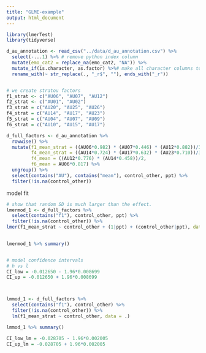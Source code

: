 ```yaml
---
title: "GLME-example"
output: html_document
---
```


```r
library(lmerTest)
library(tidyverse)
```

```r
d_au_annotation <- read_csv("../data/d_au_annotation.csv") %>%
  select(-...1) %>% # remove python index column
  mutate(emo_cat2 = replace_na(emo_cat2, "NA")) %>%
  mutate_if(is.character, as.factor) %>%# make all character columns to factors
  rename_with(~ str_replace(., "_r$", ""), ends_with("_r"))


# we create stratou factors
f1_strat <- c("AU06", "AU07", "AU12")
f2_strat <- c("AU01", "AU02")
f3_strat = c("AU20", "AU25", "AU26")
f4_strat = c("AU14", "AU17", "AU23")
f5_strat = c("AU04", "AU07", "AU09")
f6_strat = c("AU10", "AU15", "AU17")

d_full_factors <- d_au_annotation %>%
  rowwise() %>%
  mutate(f1_mean_strat = ((AU06*0.982) * (AU07*0.446) * (AU12*0.882))/3,
         f4_mean_strat = ((AU14*0.724) * (AU17*0.632) * (AU23*0.710))/3,
         f4_mean = ((AU12*0.776) * (AU14*0.458))/2,
         f6_mean = AU06*0.817) %>%
  ungroup() %>%
  select(contains("AU"), contains("mean"), control_other, ppt) %>%
  filter(!is.na(control_other))

```
model fit

```r
# show that random SD is much larger than the effect. 
lmermod_1 <- d_full_factors %>%
  select(contains("f1"), control_other, ppt) %>%
  filter(!is.na(control_other)) %>%
lmer(f1_mean_strat ~ control_other + (1|ppt) + (control_other|ppt), data = ., REML = FALSE, lmerControl(optimizer ='bobyqa'))
  

lmermod_1 %>% summary()


# model confidence intervals
# h vs l
CI_low = -0.012650 - 1.96*0.008699
CI_up = -0.012650 + 1.96*0.008699



lmmod_1 <- d_full_factors %>%
  select(contains("f1"), control_other) %>%
  filter(!is.na(control_other)) %>%
  lm(f1_mean_strat ~ control_other, data = .)

lmmod_1 %>% summary()

CI_low_lm = -0.028705 - 1.96*0.002005
CI_up_lm = -0.028705 + 1.96*0.002005

```
